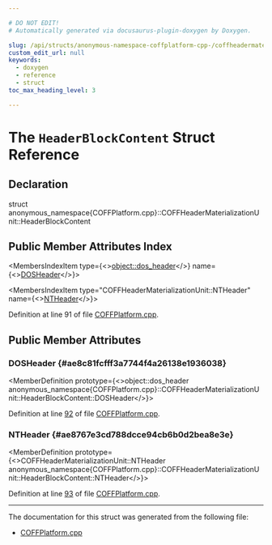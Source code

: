 ```yaml
---

# DO NOT EDIT!
# Automatically generated via docusaurus-plugin-doxygen by Doxygen.

slug: /api/structs/anonymous-namespace-coffplatform-cpp-/coffheadermaterializationunit/headerblockcontent
custom_edit_url: null
keywords:
  - doxygen
  - reference
  - struct
toc_max_heading_level: 3

---
```





# The `HeaderBlockContent` Struct Reference

<DoxygenPage pluginConfig={pluginConfig}>



## Declaration

<CodeBlock>struct anonymous_namespace{COFFPlatform.cpp}::COFFHeaderMaterializationUnit::HeaderBlockContent</CodeBlock>

## Public Member Attributes Index

<MembersIndex>

<MembersIndexItem
  type={<><a href="/docs/api/structs/llvm/object/dos-header">object::dos&#95;header</a></>}
  name={<><a href="#ae8c81fcfff3a7744f4a26138e1936038">DOSHeader</a></>}>
</MembersIndexItem>

<MembersIndexItem
  type="COFFHeaderMaterializationUnit::NTHeader"
  name={<><a href="#ae8767e3cd788dcce94cb6b0d2bea8e3e">NTHeader</a></>}>
</MembersIndexItem>

</MembersIndex>


Definition at line 91 of file <a href="/docs/api/files/lib/lib/executionengine/lib/executionengine/orc/coffplatform-cpp">COFFPlatform.cpp</a>.

<SectionDefinition>

## Public Member Attributes

### DOSHeader {#ae8c81fcfff3a7744f4a26138e1936038}

<MemberDefinition
  prototype={<>object::dos&#95;header anonymous&#95;namespace&#123;COFFPlatform.cpp&#125;::COFFHeaderMaterializationUnit::HeaderBlockContent::DOSHeader</>}>

Definition at line <a href="/docs/api/files/lib/lib/executionengine/lib/executionengine/orc/coffplatform-cpp/#l00092">92</a> of file <a href="/docs/api/files/lib/lib/executionengine/lib/executionengine/orc/coffplatform-cpp">COFFPlatform.cpp</a>.
</MemberDefinition>

### NTHeader {#ae8767e3cd788dcce94cb6b0d2bea8e3e}

<MemberDefinition
  prototype={<>COFFHeaderMaterializationUnit::NTHeader anonymous&#95;namespace&#123;COFFPlatform.cpp&#125;::COFFHeaderMaterializationUnit::HeaderBlockContent::NTHeader</>}>

Definition at line <a href="/docs/api/files/lib/lib/executionengine/lib/executionengine/orc/coffplatform-cpp/#l00093">93</a> of file <a href="/docs/api/files/lib/lib/executionengine/lib/executionengine/orc/coffplatform-cpp">COFFPlatform.cpp</a>.
</MemberDefinition>

</SectionDefinition>

<hr/>

The documentation for this struct was generated from the following file:

<ul>
<li><a href="/docs/api/files/lib/lib/executionengine/lib/executionengine/orc/coffplatform-cpp">COFFPlatform.cpp</a></li>
</ul>

</DoxygenPage>
